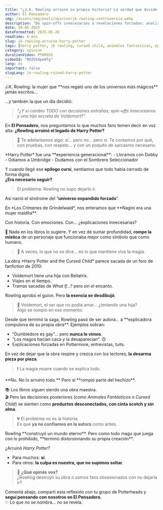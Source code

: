 ```yaml
---
title: "¿J.K. Rowling arruinó su propia historia? La verdad que divide a los fans"
author: El Pensadero
img: /assets/img/posts/opinion/jk-rowling-controversia.webp
description: "De spin-offs innecesarios a revelaciones forzadas: analizamos si la creadora de Harry Potter deshizo su propio legado… o si simplemente no supimos soltarlo."
date: 20-05-2025
dateFormatted: 2025-05-20
readtime: 6 min
slug: jk-rowling-arruino-harry-potter
tags: [harry potter, jk rowling, cursed child, animales fantasticos, opinion]
category: opinion
durationVideo: PT6M35S
videoId: "RDZVGXpe0fg"
lang: es
important: false
slugLang: jk-rowling-ruined-harry-potter
---
```




<Article>

<Section title="🎬 ¿Rowling arruinó su propia historia?">
J.K. Rowling: la mujer que **nos regaló uno de los universos más mágicos** jamás escritos...

...y también la que un día decidió:
> _"¿Y si cambio TODO con decisiones extrañas, spin-offs innecesarios y una hija secreta de Voldemort?"_

En **El Pensadero**, nos preguntamos lo que muchos fans temen decir en voz alta:
**¿Rowling arruinó el legado de Harry Potter?**

> 🧠 Te adelantamos algo: sí… pero no… pero sí. Te contamos por qué, con pruebas, con respeto... y con un poquito de sarcasmo necesario.
</Section>

<Section title="🧩 1. El legado era perfecto (y cerrado)">
*Harry Potter* fue una **experiencia generacional**:  
- Lloramos con Dobby  
- Odiamos a Umbridge  
- Dudamos con el Sombrero Seleccionador  

Y cuando llegó ese **epílogo cursi**, sentíamos que todo había cerrado de forma digna.  
**¿Era necesario seguir?**

> El problema: Rowling no supo dejarlo ir.

Así nació el síndrome del “**universo expandido forzado**”.
</Section>

<Section title="🐍 2. Nagini era... ¿una mujer?" imgSrc={nagini} imgAlt="Nagini como humana en Animales Fantásticos">
En *Los Crímenes de Grindelwald*, nos enteramos que **Nagini era una mujer maldita**.  

Con historia. Con emociones. Con... ¿explicaciones innecesarias?

🧩 Nada en los libros lo sugiere. Y en vez de sumar profundidad, **rompe la mística** de un personaje que funcionaba mejor como símbolo que como humano.

> 🔮 A veces, lo que no se dice… es lo que mantiene viva la magia.
</Section>

<Section title="🎭 3. *The Cursed Child* y el fanfic oficial" imgSrc={cursedChild} imgAlt="Obra Cursed Child">
La obra *Harry Potter and the Cursed Child* parece sacada de un foro de fanfiction de 2010:

- Voldemort tiene una hija con Bellatrix.
- Viajes en el tiempo.
- Tramas sacadas de *What If...?* pero sin el encanto.

Rowling aprobó el guion. Pero **la esencia se desdibujó**.

> 🧨 Voldemort, el ser que no podía amar… ¿teniendo una hija?  
> Algo se rompió en ese momento.
</Section>

<Section title="💬 4. La autora que sobreexplica todo" imgSrc={rowlingTweet} imgAlt="Tweet polémico de J.K. Rowling">
Desde que terminó la saga, Rowling pasó de ser autora… a **explicadora compulsiva de su propia obra**. Ejemplos sobran:

- “Dumbledore es gay”... pero **nunca lo vimos**.
- “Los magos hacían caca y la desaparecían”. 🙃
- Explicaciones forzadas en Pottermore, entrevistas, tuits.

En vez de dejar que la obra respire y crezca con los lectores, **la desarma pieza por pieza**.

> ❗ La magia muere cuando se explica todo.
</Section>

<Section title="⚖️ 5. ¿Entonces, arruinó todo?">
**No. No lo arruinó todo.** Pero sí **rompió parte del hechizo**.

📚 Los libros siguen siendo una obra maestra.  
🎬 Pero las decisiones posteriores (como *Animales Fantásticos* o *Cursed Child*) se sienten como **productos desconectados, con cinta scotch y sin alma**.

> 💔 El problema no es la historia.  
> Es que **ya no confiamos en la autora** como antes.
</Section>

<Section title="🔥 Conclusión: ¿El problema es ella… o somos nosotros?">
Rowling **construyó un mundo eterno**. Pero como todo mago que juega con lo prohibido, **terminó distorsionando su propia creación**.

¿Arruinó *Harry Potter*?
- Para muchos: **sí**.
- Para otros: **la culpa es nuestra, que no supimos soltar**.

> 💬 **¿Qué opinás vos?**  
> ¿Rowling destruyó su obra o somos fans obsesionados con no dejarla ir?

Comentá abajo, compartí esta reflexión con tu grupo de Potterheads y  
**seguí pensando con nosotros en El Pensadero**.  
✨ Lo que no se nombra... no se revela.
</Section>

</Article>
